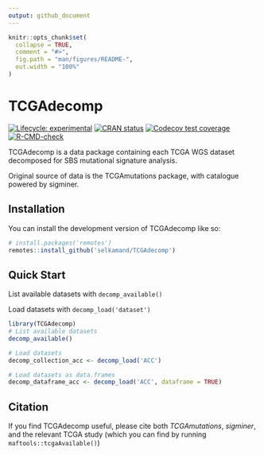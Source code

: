 ```yaml
---
output: github_document
---
```


<!-- README.md is generated from README.Rmd. Please edit that file -->

```r
knitr::opts_chunk$set(
  collapse = TRUE,
  comment = "#>",
  fig.path = "man/figures/README-",
  out.width = "100%"
)
```

# TCGAdecomp

<!-- badges: start -->
[![Lifecycle: experimental](https://img.shields.io/badge/lifecycle-experimental-orange.svg)](https://lifecycle.r-lib.org/articles/stages.html#experimental)
[![CRAN status](https://www.r-pkg.org/badges/version/TCGAdecomp)](https://CRAN.R-project.org/package=TCGAdecomp)
[![Codecov test coverage](https://codecov.io/gh/selkamand/TCGAdecomp/branch/master/graph/badge.svg)](https://app.codecov.io/gh/selkamand/TCGAdecomp?branch=master)
[![R-CMD-check](https://github.com/selkamand/TCGAdecomp/actions/workflows/R-CMD-check.yaml/badge.svg)](https://github.com/selkamand/TCGAdecomp/actions/workflows/R-CMD-check.yaml)
<!-- badges: end -->

TCGAdecomp is a data package containing each TCGA WGS dataset decomposed for SBS mutational signature analysis.

Original source of data is the TCGAmutations package, with catalogue powered by sigminer.


## Installation

You can install the development version of TCGAdecomp like so:

``` r
# install.packages('remotes')
remotes::install_github('selkamand/TCGAdecomp')
```

## Quick Start

List available datasets with `decomp_available()`

Load datasets with `decomp_load('dataset')`

```r
library(TCGAdecomp)
# List available datasets
decomp_available()

# Load datasets
decomp_collection_acc <- decomp_load('ACC')

# Load datasets as data.frames
decomp_dataframe_acc <- decomp_load('ACC', dataframe = TRUE)
```

## Citation

If you find TCGAdecomp useful, please cite both *TCGAmutations*, *sigminer*, and the relevant TCGA study (which you can find by running `maftools::tcgaAvailable()`)
